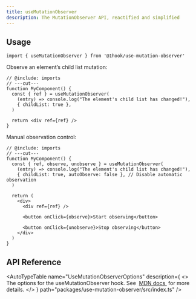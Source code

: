 ```yaml
---
title: useMutationObserver
description: The MutationObserver API, reactified and simplified
---
```


## Usage

```tsx twoslash include imports
import { useMutationObserver } from '@1hook/use-mutation-observer'
```

Observe an element’s child list mutation:

```tsx twoslash
// @include: imports
// ---cut---
function MyComponent() {
  const { ref } = useMutationObserver(
    (entry) => console.log("The element's child list has changed!"),
    { childList: true },
  )

  return <div ref={ref} />
}
```

Manual observation control:

```tsx twoslash
// @include: imports
// ---cut---
function MyComponent() {
  const { ref, observe, unobserve } = useMutationObserver(
    (entry) => console.log("The element's child list has changed!"),
    { childList: true, autoObserve: false }, // Disable automatic observation
  )

  return (
    <div>
      <div ref={ref} />

      <button onClick={observe}>Start observing</button>

      <button onClick={unobserve}>Stop observing</button>
    </div>
  )
}
```

## API Reference

<AutoTypeTable
  name="UseMutationObserverOptions"
  description={
    <>
      The options for the useMutationObserver hook. See&nbsp;
      <a href="https://developer.mozilla.org/en-US/docs/Web/API/MutationObserver/observe#options">
        MDN docs
      </a>
      &nbsp;for more details.
    </>
  }
  path="packages/use-mutation-observer/src/index.ts"
/>

<AutoTypeTable
  name="UseMutationObserverReturn"
  description="The return value of the useMutationObserver hook."
  path="packages/use-mutation-observer/src/index.ts"
/>
